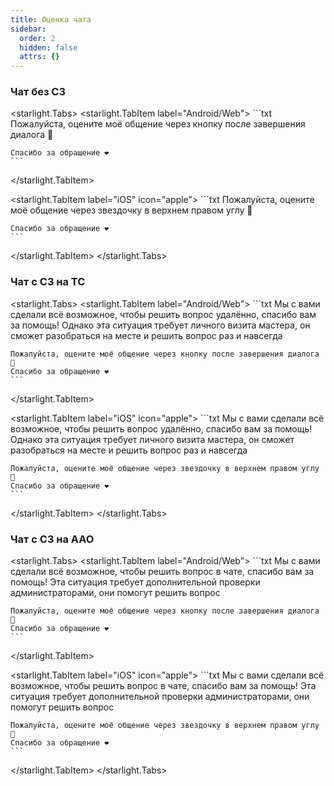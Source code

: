```yaml
---
title: Оценка чата
sidebar:
  order: 2
  hidden: false
  attrs: {}
---
```

### Чат без СЗ

<starlight.Tabs>
  <starlight.TabItem label="Android/Web">
    ```txt
    Пожалуйста, оцените моё общение через кнопку после завершения диалога 🙏

    Спасибо за обращение ❤
    ```
  </starlight.TabItem>

  <starlight.TabItem label="iOS" icon="apple">
    ```txt
    Пожалуйста, оцените моё общение через звездочку в верхнем правом углу 🙏

    Спасибо за обращение ❤
    ```
  </starlight.TabItem>
</starlight.Tabs>

### Чат с СЗ на ТС

<starlight.Tabs>
  <starlight.TabItem label="Android/Web">
    ```txt
    Мы с вами сделали всё возможное, чтобы решить вопрос удалённо, спасибо вам за помощь!
    Однако эта ситуация требует личного визита мастера, он сможет разобраться на месте и решить вопрос раз и навсегда

    Пожалуйста, оцените моё общение через кнопку после завершения диалога 🙏
    Спасибо за обращение ❤
    ```
  </starlight.TabItem>

  <starlight.TabItem label="iOS" icon="apple">
    ```txt
    Мы с вами сделали всё возможное, чтобы решить вопрос удалённо, спасибо вам за помощь!
    Однако эта ситуация требует личного визита мастера, он сможет разобраться на месте и решить вопрос раз и навсегда

    Пожалуйста, оцените моё общение через звездочку в верхнем правом углу 🙏
    Спасибо за обращение ❤
    ```
  </starlight.TabItem>
</starlight.Tabs>

### Чат с СЗ на ААО

<starlight.Tabs>
  <starlight.TabItem label="Android/Web">
    ```txt
    Мы с вами сделали всё возможное, чтобы решить вопрос в чате, спасибо вам за помощь!
    Эта ситуация требует дополнительной проверки администраторами, они помогут решить вопрос

    Пожалуйста, оцените моё общение через кнопку после завершения диалога 🙏
    Спасибо за обращение ❤
    ```
  </starlight.TabItem>

  <starlight.TabItem label="iOS" icon="apple">
    ```txt
    Мы с вами сделали всё возможное, чтобы решить вопрос в чате, спасибо вам за помощь!
    Эта ситуация требует дополнительной проверки администраторами, они помогут решить вопрос

    Пожалуйста, оцените моё общение через звездочку в верхнем правом углу 🙏
    Спасибо за обращение ❤
    ```
  </starlight.TabItem>
</starlight.Tabs>
